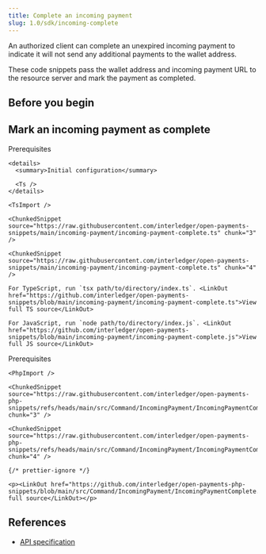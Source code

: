 ```yaml
---
title: Complete an incoming payment
slug: 1.0/sdk/incoming-complete
---
```



An authorized client can complete an unexpired incoming payment to indicate it will not send any additional payments to the wallet address.

These code snippets pass the wallet address and incoming payment URL to the resource server and mark the payment as completed.

## Before you begin

<Begin />

## Mark an incoming payment as complete

<Tabs>
  <TabItem label="TypeScript/JavaScript" icon="seti:javascript">
    <LinkButton href="https://github.com/interledger/open-payments-snippets/blob/main/README.md#prerequisites" target="_blank" icon="external" iconPlacement="start">Prerequisites</LinkButton>

    <details>
      <summary>Initial configuration</summary>

      <Ts />
    </details>

    <TsImport />

    <ChunkedSnippet source="https://raw.githubusercontent.com/interledger/open-payments-snippets/main/incoming-payment/incoming-payment-complete.ts" chunk="3" />

    <ChunkedSnippet source="https://raw.githubusercontent.com/interledger/open-payments-snippets/main/incoming-payment/incoming-payment-complete.ts" chunk="4" />

    For TypeScript, run `tsx path/to/directory/index.ts`. <LinkOut href="https://github.com/interledger/open-payments-snippets/blob/main/incoming-payment/incoming-payment-complete.ts">View full TS source</LinkOut>

    For JavaScript, run `node path/to/directory/index.js`. <LinkOut href="https://github.com/interledger/open-payments-snippets/blob/main/incoming-payment/incoming-payment-complete.js">View full JS source</LinkOut>

  </TabItem>

  <TabItem label="PHP" icon="seti:php">
    <LinkButton href="https://github.com/interledger/open-payments-php-snippets/blob/main/README.md#prerequisites" target="_blank" icon="external" iconPlacement="start">Prerequisites</LinkButton>

    <PhpImport />

    <ChunkedSnippet source="https://raw.githubusercontent.com/interledger/open-payments-php-snippets/refs/heads/main/src/Command/IncomingPayment/IncomingPaymentComplete.php" chunk="3" />

    <ChunkedSnippet source="https://raw.githubusercontent.com/interledger/open-payments-php-snippets/refs/heads/main/src/Command/IncomingPayment/IncomingPaymentComplete.php" chunk="4" />

    {/* prettier-ignore */}

    <p><LinkOut href="https://github.com/interledger/open-payments-php-snippets/blob/main/src/Command/IncomingPayment/IncomingPaymentComplete.php">View full source</LinkOut></p>

  </TabItem>
</Tabs>

## References

- [API specification](/1.0/apis/resource-server/operations/complete-incoming-payment)

